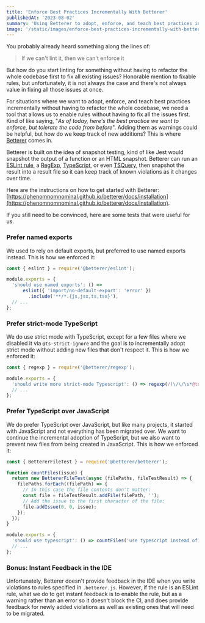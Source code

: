 ```yaml
---
title: 'Enforce Best Practices Incrementally With Betterer'
publishedAt: '2023-08-02'
summary: 'Using Betterer to adopt, enforce, and teach best practices incrementally without having to refactor the whole codebase.'
image: '/static/images/enforce-best-practices-incrementally-with-betterer/banner.png'
---
```


You probably already heard something along the lines of:

> If we can't lint it, then we can't enforce it

But how do you start linting for something without having to refactor the whole codebase first to fix all existing issues? Honorable mention to fixable rules, but unfortunately, it is not always the case and there's not always value in fixing all those issues at once.

For situations where we want to adopt, enforce, and teach best practices incrementally without having to refactor the whole codebase, we need a tool that allows us to enable rules without having to fix all the issues first. Kind of like saying, "_As of today, here's the best practice we want to enforce, but tolerate the code from before_". Adding them as warnings could be helpful, but how do we keep track of new additions? This is where [Betterer](https://phenomnomnominal.github.io/betterer/) comes in.

Betterer is built on the idea of snapshot testing, kind of like Jest would snapshot the output of a function or an HTML snapshot. Betterer can run an [ESLint rule](https://phenomnomnominal.github.io/betterer/docs/eslint-test), a [RegExp](https://phenomnomnominal.github.io/betterer/docs/regexp-test), [TypeScript](https://phenomnomnominal.github.io/betterer/docs/typescript-test), or even [TSQuery](https://phenomnomnominal.github.io/betterer/docs/tsquery-test), then snapshot the result into a result file so it can keep track of known violations as it changes over time.

Here are the instructions on how to get started with Betterer: [https://phenomnomnominal.github.io/betterer/docs/installation](https://phenomnomnominal.github.io/betterer/docs/installation).

If you still need to be convinced, here are some tests that were useful for us.

### Prefer named exports

We used to rely on default exports, but preferred to use named exports instead. This is how we enforced it:

```js:.betterer.js
const { eslint } = require('@betterer/eslint');

module.exports = {
  'should use named exports': () =>
      eslint({ 'import/no-default-export': 'error' })
        .include('**/*.{js,jsx,ts,tsx}'),
  // ...
};
```

### Prefer strict-mode TypeScript

We do use strict mode with TypeScript, except for a few files where we disabled it via `@ts-strict-ignore` and the goal is to incrementally adopt strict mode without adding new files that don't respect it. This is how we enforced it:

```js:.betterer.js
const { regexp } = require('@betterer/regexp');

module.exports = {
  'should write more strict-mode Typescript': () => regexp(/(\/\/\s*@ts-strict-ignore)/i).include('**/*.{ts,tsx}'),
  // ...
};
```

### Prefer TypeScript over JavaScript

We do prefer TypeScript over JavaScript, but like many projects, it started with JavaScript and not everything has been migrated over. We want to continue the incremental adoption of TypeScript, but we also want to prevent new files from being created in JavaScript. This is how we enforced it:

```js:.betterer.js
const { BettererFileTest } = require('@betterer/betterer');

function countFiles(issue) {
  return new BettererFileTest(async (filePaths, fileTestResult) => {
    filePaths.forEach((filePath) => {
      // In this case the file contents don't matter:
      const file = fileTestResult.addFile(filePath, '');
      // Add the issue to the first character of the file:
      file.addIssue(0, 0, issue);
    });
  });
}

module.exports = {
  'should use typescript': () => countFiles('use typescript instead of javascript').include('**/*.{js,jsx}'),
  // ...
};
```

### Bonus: Instant Feedback in the IDE

Unfortunately, Betterer doesn't provide feedback in the IDE when you write violations to rules specified in `.betterer.js`. However, if the rule is an ESLint rule, what we do to get instant feedback is to enable the rule, but as a warning rather than an error so it doesn't block the CI, and does provide feedback for newly added violations as well as existing ones that will need to be migrated.

